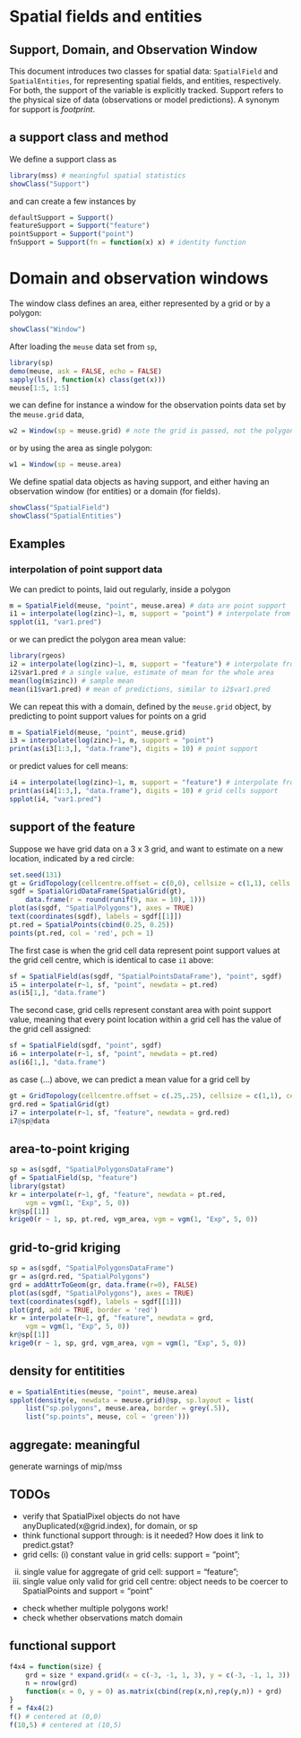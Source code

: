 <!--
%\VignetteEngine{knitr::knitr}
%\VignetteIndexEntry{Spatial and spatio-temporal objects in Google charts}
-->

# Spatial fields and entities

## Support, Domain, and Observation Window
This document introduces two classes for spatial data: `SpatialField`
and `SpatialEntities`, for representing spatial fields, and entities,
respectively. For both, the support of the variable is explicitly tracked. 
Support refers to the physical size of data (observations or model
predictions). A synonym for support is _footprint_.

## a support class and method
We define a support class as
```r
library(mss) # meaningful spatial statistics
showClass("Support")
```
and can create a few instances by
```r
defaultSupport = Support()
featureSupport = Support("feature")
pointSupport = Support("point")
fnSupport = Support(fn = function(x) x) # identity function
```

# Domain and observation windows
The window class defines an area, either represented by a grid or by a polygon:
```r
showClass("Window")
```

After loading the `meuse` data set from `sp`,
```r
library(sp)
demo(meuse, ask = FALSE, echo = FALSE)
sapply(ls(), function(x) class(get(x)))
meuse[1:5, 1:5]
```
we can define for instance a window for the observation points data 
set by the `meuse.grid` data,
```r
w2 = Window(sp = meuse.grid) # note the grid is passed, not the polygons
```
or by using the area as single polygon:
```r
w1 = Window(sp = meuse.area)
```

We define spatial data objects as having support, and either having
an observation window (for entities) or a domain (for fields).
```r
showClass("SpatialField")
showClass("SpatialEntities")
```

## Examples

### interpolation of point support data
We can predict to points, laid out regularly, inside a polygon
```r
m = SpatialField(meuse, "point", meuse.area) # data are point support
i1 = interpolate(log(zinc)~1, m, support = "point") # interpolate from point TO point support
spplot(i1, "var1.pred")
```

or we can predict the polygon area mean value:
```r
library(rgeos)
i2 = interpolate(log(zinc)~1, m, support = "feature") # interpolate from point TO polygon support
i2$var1.pred # a single value, estimate of mean for the whole area
mean(log(m$zinc)) # sample mean
mean(i1$var1.pred) # mean of predictions, similar to i2$var1.pred
```
We can repeat this with a domain, defined by the `meuse.grid` object, by
predicting to point support values for points on a grid
```r
m = SpatialField(meuse, "point", meuse.grid)
i3 = interpolate(log(zinc)~1, m, support = "point")
print(as(i3[1:3,], "data.frame"), digits = 10) # point support
```
or predict values for cell means:
```r
i4 = interpolate(log(zinc)~1, m, support = "feature") # interpolate from point TO feature (cell) support
print(as(i4[1:3,], "data.frame"), digits = 10) # grid cells support
spplot(i4, "var1.pred")
```

## support of the feature
Suppose we have grid data on a 3 x 3 grid, and
want to estimate on a new location, indicated by a red
circle:
```r
set.seed(131)
gt = GridTopology(cellcentre.offset = c(0,0), cellsize = c(1,1), cells.dim = c(3,3))
sgdf = SpatialGridDataFrame(SpatialGrid(gt), 
	data.frame(r = round(runif(9, max = 10), 1)))
plot(as(sgdf, "SpatialPolygons"), axes = TRUE)
text(coordinates(sgdf), labels = sgdf[[1]])
pt.red = SpatialPoints(cbind(0.25, 0.25))
points(pt.red, col = 'red', pch = 1)
```

The first case is when the grid cell data represent
point support values at the grid cell centre, which
is identical to case `i1` above:
```r
sf = SpatialField(as(sgdf, "SpatialPointsDataFrame"), "point", sgdf)
i5 = interpolate(r~1, sf, "point", newdata = pt.red)
as(i5[1,], "data.frame")
```
The second case, grid cells represent constant area with
point support value, meaning that every point location within
a grid cell has the value of the grid cell assigned:
```r
sf = SpatialField(sgdf, "point", sgdf)
i6 = interpolate(r~1, sf, "point", newdata = pt.red)
as(i6[1,], "data.frame")
```
as case (...) above, we can predict a mean value for a grid cell by
```r
gt = GridTopology(cellcentre.offset = c(.25,.25), cellsize = c(1,1), cells.dim = c(1,1))
grd.red = SpatialGrid(gt)
i7 = interpolate(r~1, sf, "feature", newdata = grd.red)
i7@sp@data
```


## area-to-point kriging
```r
sp = as(sgdf, "SpatialPolygonsDataFrame")
gf = SpatialField(sp, "feature")
library(gstat)
kr = interpolate(r~1, gf, "feature", newdata = pt.red, 
	vgm = vgm(1, "Exp", 5, 0))
kr@sp[[1]]
krige0(r ~ 1, sp, pt.red, vgm_area, vgm = vgm(1, "Exp", 5, 0))
```

## grid-to-grid kriging
```r
sp = as(sgdf, "SpatialPolygonsDataFrame")
gr = as(grd.red, "SpatialPolygons")
grd = addAttrToGeom(gr, data.frame(r=0), FALSE)
plot(as(sgdf, "SpatialPolygons"), axes = TRUE)
text(coordinates(sgdf), labels = sgdf[[1]])
plot(grd, add = TRUE, border = 'red')
kr = interpolate(r~1, gf, "feature", newdata = grd, 
	vgm = vgm(1, "Exp", 5, 0))
kr@sp[[1]]
krige0(r ~ 1, sp, grd, vgm_area, vgm = vgm(1, "Exp", 5, 0))
```

## density for entitities
```r
e = SpatialEntities(meuse, "point", meuse.area)
spplot(density(e, newdata = meuse.grid)@sp, sp.layout = list(
	list("sp.polygons", meuse.area, border = grey(.5)), 
	list("sp.points", meuse, col = 'green')))
```

## aggregate: meaningful
generate warnings of mip/mss

## TODOs
* verify that SpatialPixel objects do not have anyDuplicated(x@grid.index), for domain, or sp
* think functional support through: is it needed? How does it link to predict.gstat?
* grid cells: (i) constant value in grid cells: support = "point";
(ii) single value for aggregate of grid cell: support = "feature";
(iii) single value only valid for grid cell centre: object needs
to be coercer to SpatialPoints and support = "point"
* check whether multiple polygons work!
* check whether observations match domain

## functional support
```r
f4x4 = function(size) {
	grd = size * expand.grid(x = c(-3, -1, 1, 3), y = c(-3, -1, 1, 3)) / 8
	n = nrow(grd)
	function(x = 0, y = 0) as.matrix(cbind(rep(x,n),rep(y,n)) + grd)
}
f = f4x4(2)
f() # centered at (0,0)
f(10,5) # centered at (10,5)
```
